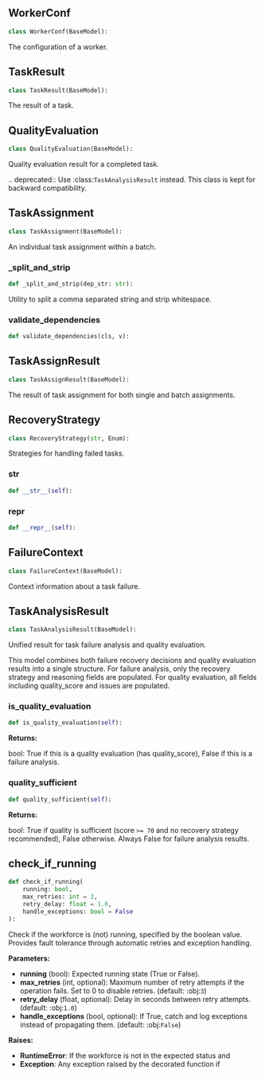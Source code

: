 <a id="camel.societies.workforce.utils"></a>

<a id="camel.societies.workforce.utils.WorkerConf"></a>

## WorkerConf

```python
class WorkerConf(BaseModel):
```

The configuration of a worker.

<a id="camel.societies.workforce.utils.TaskResult"></a>

## TaskResult

```python
class TaskResult(BaseModel):
```

The result of a task.

<a id="camel.societies.workforce.utils.QualityEvaluation"></a>

## QualityEvaluation

```python
class QualityEvaluation(BaseModel):
```

Quality evaluation result for a completed task.

.. deprecated::
Use :class:`TaskAnalysisResult` instead. This class is kept for
backward compatibility.

<a id="camel.societies.workforce.utils.TaskAssignment"></a>

## TaskAssignment

```python
class TaskAssignment(BaseModel):
```

An individual task assignment within a batch.

<a id="camel.societies.workforce.utils.TaskAssignment._split_and_strip"></a>

### _split_and_strip

```python
def _split_and_strip(dep_str: str):
```

Utility to split a comma separated string and strip
whitespace.

<a id="camel.societies.workforce.utils.TaskAssignment.validate_dependencies"></a>

### validate_dependencies

```python
def validate_dependencies(cls, v):
```

<a id="camel.societies.workforce.utils.TaskAssignResult"></a>

## TaskAssignResult

```python
class TaskAssignResult(BaseModel):
```

The result of task assignment for both single and batch
assignments.

<a id="camel.societies.workforce.utils.RecoveryStrategy"></a>

## RecoveryStrategy

```python
class RecoveryStrategy(str, Enum):
```

Strategies for handling failed tasks.

<a id="camel.societies.workforce.utils.RecoveryStrategy.__str__"></a>

### __str__

```python
def __str__(self):
```

<a id="camel.societies.workforce.utils.RecoveryStrategy.__repr__"></a>

### __repr__

```python
def __repr__(self):
```

<a id="camel.societies.workforce.utils.FailureContext"></a>

## FailureContext

```python
class FailureContext(BaseModel):
```

Context information about a task failure.

<a id="camel.societies.workforce.utils.TaskAnalysisResult"></a>

## TaskAnalysisResult

```python
class TaskAnalysisResult(BaseModel):
```

Unified result for task failure analysis and quality evaluation.

This model combines both failure recovery decisions and quality evaluation
results into a single structure. For failure analysis, only the recovery
strategy and reasoning fields are populated. For quality evaluation, all
fields including quality_score and issues are populated.

<a id="camel.societies.workforce.utils.TaskAnalysisResult.is_quality_evaluation"></a>

### is_quality_evaluation

```python
def is_quality_evaluation(self):
```

**Returns:**

  bool: True if this is a quality evaluation (has quality_score),
False if this is a failure analysis.

<a id="camel.societies.workforce.utils.TaskAnalysisResult.quality_sufficient"></a>

### quality_sufficient

```python
def quality_sufficient(self):
```

**Returns:**

  bool: True if quality is sufficient (score `>= 70` and no recovery
strategy recommended), False otherwise. Always False for
failure analysis results.

<a id="camel.societies.workforce.utils.check_if_running"></a>

## check_if_running

```python
def check_if_running(
    running: bool,
    max_retries: int = 3,
    retry_delay: float = 1.0,
    handle_exceptions: bool = False
):
```

Check if the workforce is (not) running, specified by the boolean
value. Provides fault tolerance through automatic retries and exception
handling.

**Parameters:**

- **running** (bool): Expected running state (True or False).
- **max_retries** (int, optional): Maximum number of retry attempts if the operation fails. Set to 0 to disable retries. (default: :obj:`3`)
- **retry_delay** (float, optional): Delay in seconds between retry attempts. (default: :obj:`1.0`)
- **handle_exceptions** (bool, optional): If True, catch and log exceptions instead of propagating them. (default: :obj:`False`)

**Raises:**

- **RuntimeError**: If the workforce is not in the expected status and
- **Exception**: Any exception raised by the decorated function if
